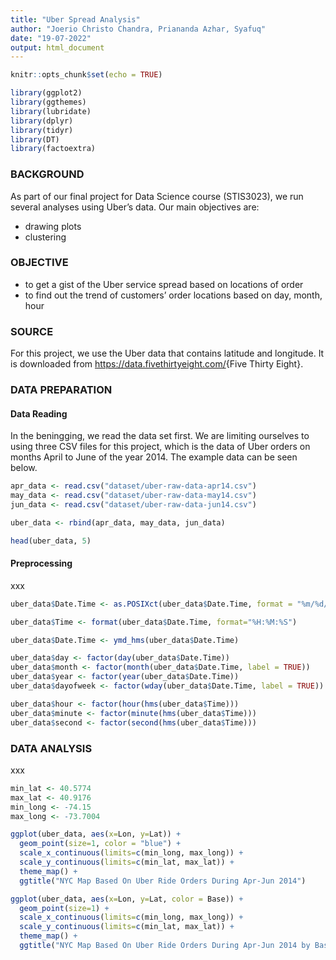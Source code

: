 ```yaml
---
title: "Uber Spread Analysis"
author: "Joerio Christo Chandra, Priananda Azhar, Syafuq"
date: "19-07-2022"
output: html_document
---
```


```r
knitr::opts_chunk$set(echo = TRUE)

library(ggplot2)
library(ggthemes)
library(lubridate)
library(dplyr)
library(tidyr)
library(DT)
library(factoextra)
```

### BACKGROUND

As part of our final project for Data Science course (STIS3023), we run several analyses using Uber's data. Our main objectives are:

* drawing plots
* clustering

### OBJECTIVE

* to get a gist of the Uber service spread based on locations of order
* to find out the trend of customers' order locations based on day, month, hour

### SOURCE

For this project, we use the Uber data that contains latitude and longitude. It is downloaded from <https://data.fivethirtyeight.com/>{Five Thirty Eight}.

### DATA PREPARATION

#### Data Reading
In the beningging, we read the data set first. We are limiting ourselves to using three CSV files for this project, which is the data of Uber orders on months April to June of the year 2014. The example data can be seen below.
```r
apr_data <- read.csv("dataset/uber-raw-data-apr14.csv")
may_data <- read.csv("dataset/uber-raw-data-may14.csv")
jun_data <- read.csv("dataset/uber-raw-data-jun14.csv")

uber_data <- rbind(apr_data, may_data, jun_data)
```

```r
head(uber_data, 5)
```

#### Preprocessing
xxx
```r
uber_data$Date.Time <- as.POSIXct(uber_data$Date.Time, format = "%m/%d/%Y %H:%M:%S")

uber_data$Time <- format(uber_data$Date.Time, format="%H:%M:%S")

uber_data$Date.Time <- ymd_hms(uber_data$Date.Time)

uber_data$day <- factor(day(uber_data$Date.Time))
uber_data$month <- factor(month(uber_data$Date.Time, label = TRUE))
uber_data$year <- factor(year(uber_data$Date.Time))
uber_data$dayofweek <- factor(wday(uber_data$Date.Time, label = TRUE))

uber_data$hour <- factor(hour(hms(uber_data$Time)))
uber_data$minute <- factor(minute(hms(uber_data$Time)))
uber_data$second <- factor(second(hms(uber_data$Time)))
```

### DATA ANALYSIS

xxx

```r
min_lat <- 40.5774
max_lat <- 40.9176
min_long <- -74.15
max_long <- -73.7004

ggplot(uber_data, aes(x=Lon, y=Lat)) +
  geom_point(size=1, color = "blue") +
  scale_x_continuous(limits=c(min_long, max_long)) +
  scale_y_continuous(limits=c(min_lat, max_lat)) +
  theme_map() +
  ggtitle("NYC Map Based On Uber Ride Orders During Apr-Jun 2014")

ggplot(uber_data, aes(x=Lon, y=Lat, color = Base)) +
  geom_point(size=1) +
  scale_x_continuous(limits=c(min_long, max_long)) +
  scale_y_continuous(limits=c(min_lat, max_lat)) +
  theme_map() +
  ggtitle("NYC Map Based On Uber Ride Orders During Apr-Jun 2014 by Bases")
```

### 